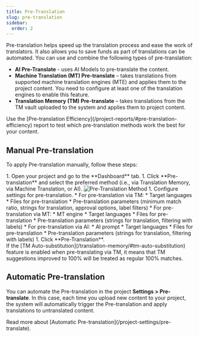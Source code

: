 ```yaml
---
title: Pre-Translation
slug: pre-translation
sidebar:
  order: 2
---
```



Pre-translation helps speed up the translation process and ease the work of translators. It also allows you to save funds as part of translations can be automated. You can use and combine the following types of pre-translation:

- **AI Pre-Translate** - uses AI Models to pre-translate the content.
- **Machine Translation (MT) Pre-translate** – takes translations from supported machine translation engines (MTE) and applies them to the project content. You need to configure at least one of the translation engines to enable this feature.
- **Translation Memory (TM) Pre-translate** –  takes translations from the TM vault uploaded to the system and applies them to project content.

<Aside type="tip">
  Use the [Pre-translation Efficiency](/project-reports/#pre-translation-efficiency) report to test which pre-translation methods work the best for your content.
</Aside>

<CardGrid>
  <LinkCard
    title="Crowdin AI"
    description="Read more about Crowdin AI and how to use it."
    href="/crowdin-ai"
  />
  <LinkCard
    title="Machine Translation"
    description="Read more about Machine Translation and how to use it."
    href="/machine-translation"
  />
  <LinkCard
    title="Translation Memory"
    description="Read more about Translation Memory and how to use it."
    href="/translation-memory"
  />
</CardGrid>


## Manual Pre-translation

To apply Pre-translation manually, follow these steps:

<Steps>
  1. Open your project and go to the **Dashboard** tab.
  1. Click **Pre-translation** and select the preferred method (i.e., via Translation Memory, via Machine Translation, or AI). <Image src={preTranslateMethod} alt="Pre-Translation Method" />
  1. Configure settings for pre-translation.
      * For pre-translation via TM:  
        * Target languages
        * Files for pre-translation
        * Pre-translation parameters (minimum match ratio, strings for translation, approval options, label filters)
      * For pre-translation via MT:
        * MT engine
        * Target languages
        * Files for pre-translation
        * Pre-translation parameters (strings for translation, filtering with labels)
      * For pre-translation via AI:
        * AI prompt
        * Target languages
        * Files for pre-translation
        * Pre-translation parameters (strings for translation, filtering with labels)
  1. Click **Pre-Translation**.
</Steps>

<Aside>
  If the [TM Auto-substitution](/translation-memory/#tm-auto-substitution) feature is enabled when pre-translating via TM, it means that TM suggestions improved to 100% will be treated as regular 100% matches.
</Aside>

## Automatic Pre-translation

You can automate the Pre-translation in the project **Settings > Pre-translate**. In this case, each time you upload new content to your project, the system will automatically trigger the Pre-translation and apply translations to untranslated content.

<ReadMore>
  Read more about [Automatic Pre-translation](/project-settings/pre-translate).
</ReadMore>